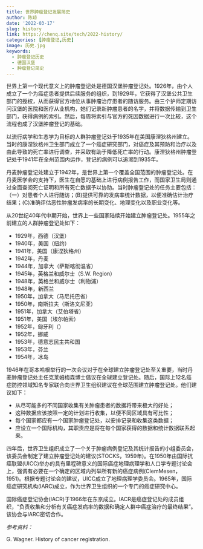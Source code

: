 ```yaml
---
title: 世界肿瘤登记发展简史
author: 陈琼
date: '2022-03-17'
slug: history
link: https://chenq.site/tech/2022-history/
categories: [肿瘤登记,历史]
image: 历史.jpg
keywords:
  - 肿瘤登记历史
  - 德国汉堡
  - 肿瘤登记简史
---
```


世界上第一个现代意义上的肿瘤登记处是德国汉堡肿瘤登记处。1926年，由个人成立了一个为癌症患者提供后续服务的组织，到1929年，它获得了汉堡公共卫生部门的授权，从而获得官方地位从事肿瘤治疗患者的随访服务。由三个护师定期访问汉堡的医院和医疗从业机构，她们记录新肿瘤患者的名字，并将数据传输到卫生部门，获得病例的索引。然后，每周将索引与官方的死因数据进行一次比较，这个流程也成了汉堡肿瘤登记的基础。

以流行病学和生态学为目标的人群肿瘤登记处于1935年在美国康涅狄格州建立。当时的康涅狄格州卫生部门成立了一个癌症研究部门，对癌症及其预防和治疗以及由此导致的死亡率进行调查，并采取有助于降低死亡率的行动。康涅狄格州肿瘤登记处于1941年在全州范围内运作，登记的病例可以追溯到1935年。

丹麦肿瘤登记处建立于1942年，是世界上第一个覆盖全国范围的肿瘤登记处。在丹麦医学会的支持下，医生在自愿的基础上进行病例报告工作，而国家卫生局则通过全面查阅死亡证明和所有死亡数据予以协助。当时肿瘤登记处的任务主要包括：（一）对患者个人进行随访；(B)提供可靠的发病率统计数据，以便准确估计治疗结果；(C)准确评估恶性肿瘤发病率的长期变化、地理变化以及职业变化等。

从20世纪40年代中期开始，世界上一些国家陆续开始建立肿瘤登记处。1955年之前建立的人群肿瘤登记处如下：

- 1929年，西德（汉堡）
- 1940年，美国（纽约）
- 1941年，美国（康涅狄格州）
- 1942年，丹麦
- 1944年，加拿大（萨斯喀彻温省）
- 1945年，英格兰和威尔士（S.W. Region）
- 1948年，英格兰和威尔士（利物浦）
- 1948年，新西兰
- 1950年，加拿大（马尼托巴省）
- 1950年，南斯拉夫（斯洛文尼亚）
- 1951年，加拿大（艾伯塔省）
- 1951年，美国（埃尔帕索）
- 1952年，匈牙利（）
- 1952年，挪威
- 1953年，德意志民主共和国
- 1953年，芬兰
- 1954年，冰岛

1946年在哥本哈根举行的一次会议对于在全球建立肿瘤登记处至关重要，当时丹麦肿瘤登记处主任克莱姆梅森博士倡议在全球建立登记处。随后，国际上12名癌症防控领域知名专家联合向世界卫生组织建议在全球范围建立肿瘤登记处。他们建议如下：

- 从尽可能多的不同国家收集有关肿瘤患者的数据将带来极大的好处；
- 这种数据应该按照一定的计划进行收集，以便不同区域具有可比性；
- 每个国家都应有一个国家肿瘤登记处，以安排记录和收集这类数据；
- 应设立一个国际机构，其职责应是将在每个国家获得的数据和统计数据联系起来。

四年后，世界卫生组织成立了一个关于肿瘤病例登记及其统计报告的小组委员会，该委员会制定了建立肿瘤登记处的建议(STOCKS，1959年)。在1950年由国际抗癌联盟(UICC)举办的具有里程碑意义的国际癌症地理病理学和人口学专题讨论会上，强调有必要在一个确定的区域内列举所有新的癌症病例(ClemMesen，1951)。根据专题讨论会的建议，UICC成立了地理病理学委员会。1965年，国际癌症研究机构(IARC)成立，作为世界卫生组织的一个专门的癌症研究中心。

国际癌症登记协会(IACR)于1966年在东京成立。IACR是癌症登记处的成员组织，“负责收集和分析有关癌症发病率的数据和确定人群中癌症治疗的最终结果”。该协会与IARC密切合作。

*参考资料：*

G. Wagner. History of cancer registration.